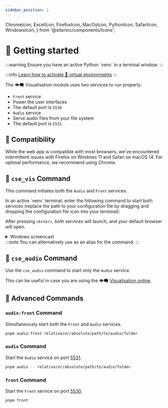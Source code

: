 ```yaml
---
sidebar_position: 1
---
```


  ChromeIcon,
  ExcelIcon,
  FirefoxIcon,
  MacOsIcon,
  PythonIcon,
  SafariIcon,
  WindowsIcon,
} from '@site/src/components/Icons';

# 🏃 Getting started

<Fragment>
  :::warning
  Ensure you have an active <PythonIcon /> Python `venv` in a terminal window.
  :::

</Fragment>

:::info
[Learn how to activate 🔮 virtual
environments](../../../installation/application#-virtual-environment)
:::

The 👁️‍🗨️ Visualisation module uses two services to run properly:

- `Front` service
- Power the user interfaces
- The default port is `5530`
- `Audio` service
- Serve audio files from your file system
- The default port is `5531`

## 🔗 Compatibility

<Fragment>
  While the web app is compatible with most browsers, we've encountered
  intermittent issues with <FirefoxIcon /> Firefox on <WindowsIcon /> Windows 11
  and <SafariIcon /> Safari on <MacOsIcon /> macOS 14. For optimal performance,
  we recommend using <ChromeIcon /> Chrome.
</Fragment>

## 🔧 `cse_vis` Command

This command initiates both the `Audio` and `Front` services.

<Fragment>
  In an active `venv` terminal, enter the following command to start both
  services (replace the path to your configuration file by dragging and dropping
  the <ExcelIcon /> configuration file icon into your terminal):
</Fragment>

<VisCommandBlock isCse />

After pressing `<Enter>`, both services will launch, and your default browser
will open.

<details>
  <summary>
    <WindowsIcon /> Windows screencast
  </summary>
  <ReactPlayer
    controls
    loop
    url="/screencasts/visualisation_windows.mp4"
  />
</details>

<Fragment>
  :::note
  You can alternatively use <VizCommandInline isCse /> as an alias
  for the <VisCommandInline isCse /> command.
  :::

</Fragment>

## 🔧 `cse_audio` Command

Use the `cse_audio` command to start only the `Audio` service.

This can be useful in case you are using the 👁️‍🗨️ [Visualisation online](../../../extras/visualisation-online/).

<AudioCommandBlock isCse />

## 🔧 Advanced Commands

### `audio:front` Command

Simultaneously start both the `Front` and `Audio` services.

```bash
pnpm audio:front relative/or/absolute/path/to/audio/folder
```

### `audio` Command

Start the `Audio` service on port [5531](http://localhost:5531).

```bash
pnpm audio -- relative/or/absolute/path/to/audio/folder
```

### `front` Command

Start the `Front` service on port [5530](http://localhost:5530).

```bash
pnpm front
```
